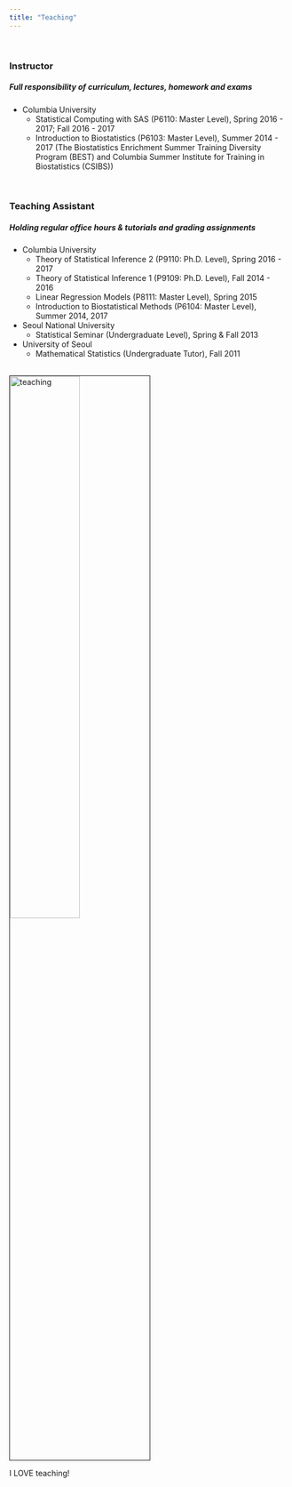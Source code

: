 ```yaml
---
title: "Teaching"
---
```


<br> 

### Instructor

##### Full responsibility of curriculum, lectures, homework and exams

* Columbia University
    + Statistical Computing with SAS (P6110: Master Level), Spring 2016 - 2017; Fall 2016 - 2017
    + Introduction to Biostatistics (P6103: Master Level), Summer 2014 - 2017
      (The Biostatistics Enrichment Summer Training Diversity Program (BEST) and Columbia Summer Institute for Training in Biostatistics (CSIBS))

<br> 

### Teaching Assistant

##### Holding regular office hours & tutorials and grading assignments

* Columbia University
    + Theory of Statistical Inference 2 (P9110: Ph.D. Level), Spring 2016 - 2017
    + Theory of Statistical Inference 1 (P9109: Ph.D. Level), Fall 2014 - 2016
    + Linear Regression Models (P8111: Master Level), Spring 2015
    + Introduction to Biostatistical Methods (P6104: Master Level), Summer 2014, 2017

* Seoul National University
    + Statistical Seminar (Undergraduate Level), Spring & Fall 2013
    
* University of Seoul
    + Mathematical Statistics (Undergraduate Tutor), Fall 2011
      

<br><img src="image/BESTCSIBS.jpg" alt="teaching" style="width:50%; border:1px solid"><br>

I LOVE teaching!

